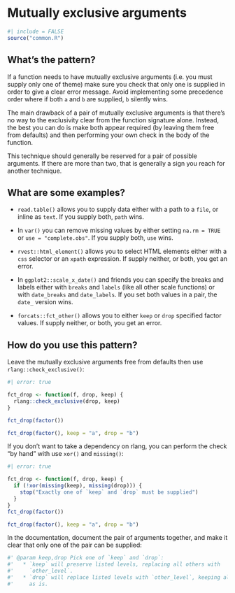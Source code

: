 # Mutually exclusive arguments {#sec-mutually-exclusive}

```r
#| include = FALSE
source("common.R")
```

## What's the pattern?

If a function needs to have mutually exclusive arguments (i.e. you must supply only one of theme) make sure you check that only one is supplied in order to give a clear error message.
Avoid implementing some precedence order where if both `a` and `b` are supplied, `b` silently wins.

The main drawback of a pair of mutually exclusive arguments is that there's no way to the exclusivity clear from the function signature alone.
Instead, the best you can do is make both appear required (by leaving them free from defaults) and then performing your own check in the body of the function.

This technique should generally be reserved for a pair of possible arguments.
If there are more than two, that is generally a sign you reach for another technique.

## What are some examples?

-   `read.table()` allows you to supply data either with a path to a `file`, or inline as `text`.
    If you supply both, `path` wins.

-   In `var()` you can remove missing values by either setting `na.rm = TRUE` or `use = "complete.obs"`.
    If you supply both, `use` wins.

-   `rvest::html_element()` allows you to select HTML elements either with a `css` selector or an `xpath` expression.
    If supply neither, or both, you get an error.

-   In `ggplot2::scale_x_date()` and friends you can specify the breaks and labels either with `breaks` and `labels` (like all other scale functions) or with `date_breaks` and `date_labels`.
    If you set both values in a pair, the `date_` version wins.

-   `forcats::fct_other()` allows you to either `keep` or `drop` specified factor values.
    If supply neither, or both, you get an error.

## How do you use this pattern?

Leave the mutually exclusive arguments free from defaults then use `rlang::check_exclusive()`:

```r
#| error: true

fct_drop <- function(f, drop, keep) {
  rlang::check_exclusive(drop, keep)
}

fct_drop(factor())

fct_drop(factor(), keep = "a", drop = "b")
```

If you don't want to take a dependency on rlang, you can perform the check "by hand" with use `xor()` and `missing()`:

```r
#| error: true

fct_drop <- function(f, drop, keep) {
  if (!xor(missing(keep), missing(drop))) {
    stop("Exactly one of `keep` and `drop` must be supplied")
  }  
}
fct_drop(factor())

fct_drop(factor(), keep = "a", drop = "b")
```

In the documentation, document the pair of arguments together, and make it clear that only one of the pair can be supplied:

```r
#' @param keep,drop Pick one of `keep` and `drop`:
#'   * `keep` will preserve listed levels, replacing all others with 
#'     `other_level`.
#'   * `drop` will replace listed levels with `other_level`, keeping all
#'     as is.
```

